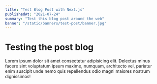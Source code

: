 ```yaml
---
title: "Test Blog Post with Next.js"
publishedAt: "2021-07-24"
summary: "Test this blog post around the web"
banner: "/static/banners/test-post/banner.jpg"
---
```


# Testing the post blog

Lorem ipsum dolor sit amet consectetur adipisicing elit. Delectus minus facere sint voluptatum ipsum maxime, numquam, architecto vel, pariatur enim suscipit unde nemo quis repellendus odio magni maiores nostrum dignissimos!
